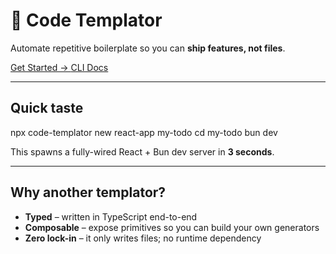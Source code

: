 
# 🧩 Code Templator

Automate repetitive boilerplate so you can **ship features, not files**.

<div style={{display:'flex',gap:'1rem',marginTop:'1.5rem'}}>
  <a className="button button--primary button--lg" href="/guides/getting-started">
    Get Started →
  </a>
  <a className="button button--secondary button--lg" href="/cli">
    CLI Docs
  </a>
</div>

---

## Quick taste

<CodeBlock language="bash">
npx code-templator new react-app my-todo
cd my-todo
bun dev
</CodeBlock>

This spawns a fully-wired React + Bun dev server in **3 seconds**.

---

## Why another templator?

* **Typed** – written in TypeScript end-to-end  
* **Composable** – expose primitives so you can build your own generators  
* **Zero lock-in** – it only writes files; no runtime dependency  

